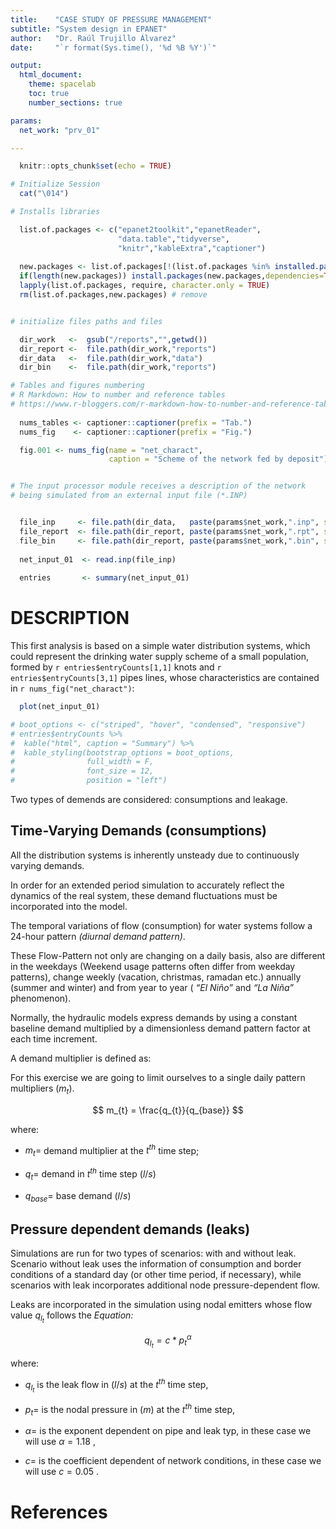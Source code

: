---
title:    "CASE STUDY OF PRESSURE MANAGEMENT"
subtitle: "System design in EPANET"
author:   "Dr. Raúl Trujillo Álvarez"
date:     "`r format(Sys.time(), '%d %B %Y')`"

output: 
  html_document:
    theme: spacelab
    toc: true
    number_sections: true

params:
  net_work: "prv_01"

---


```{r setup, include=FALSE}

  knitr::opts_chunk$set(echo = TRUE)

# Initialize Session
  cat("\014")

# Installs libraries 

  list.of.packages <- c("epanet2toolkit","epanetReader",
                        "data.table","tidyverse",
                        "knitr","kableExtra","captioner") 
  
  new.packages <- list.of.packages[!(list.of.packages %in% installed.packages()[,"Package"])]
  if(length(new.packages)) install.packages(new.packages,dependencies=TRUE)
  lapply(list.of.packages, require, character.only = TRUE)
  rm(list.of.packages,new.packages) # remove 


# initialize files paths and files

  dir_work   <-  gsub("/reports","",getwd())
  dir_report <-  file.path(dir_work,"reports") 
  dir_data   <-  file.path(dir_work,"data")  
  dir_bin    <-  file.path(dir_work,"reports")

# Tables and figures numbering
# R Markdown: How to number and reference tables 
# https://www.r-bloggers.com/r-markdown-how-to-number-and-reference-tables/
  
  nums_tables <- captioner::captioner(prefix = "Tab.")
  nums_fig    <- captioner::captioner(prefix = "Fig.")

  fig.001 <- nums_fig(name = "net_charact",
                      caption = "Scheme of the network fed by deposit")


# The input processor module receives a description of the network 
# being simulated from an external input file (*.INP)


  file_inp     <- file.path(dir_data,   paste(params$net_work,".inp", sep=""))
  file_report  <- file.path(dir_report, paste(params$net_work,".rpt", sep=""))
  file_bin     <- file.path(dir_report, paste(params$net_work,".bin", sep=""))
  
  net_input_01  <- read.inp(file_inp)
  
  entries       <- summary(net_input_01)

```

# DESCRIPTION 

This first analysis is based on a simple water distribution systems, 
which could represent the drinking water supply scheme of a small population,
formed by `r entries$entryCounts[1,1]`  knots and `r entries$entryCounts[3,1]` 
pipes lines, whose characteristics are contained in `r nums_fig("net_charact")`:

```{r network_characteristics, fig.cap = fig.001, echo=FALSE}
  plot(net_input_01)
```

```{r echo=FALSE, results='asis'}
# boot_options <- c("striped", "hover", "condensed", "responsive")
# entries$entryCounts %>%
#  kable("html", caption = "Summary") %>%
#  kable_styling(bootstrap_options = boot_options, 
#                full_width = F, 
#                font_size = 12,
#                position = "left")


```

Two types of demends are considered: consumptions and leakage.


## Time-Varying Demands (consumptions)

All the distribution systems is inherently unsteady due to continuously varying
demands. 

In order for an extended period simulation to accurately reflect the dynamics 
of the real system, these demand fluctuations must be incorporated into the 
model.

The temporal variations of flow (consumption) for water systems follow a 24-hour 
pattern _(diurnal demand pattern)_.

These Flow-Pattern not only are changing on a daily basis, also are different 
in the weekdays (Weekend usage patterns often differ from weekday patterns),
change weekly (vacation, christmas, ramadan etc.) annually (summer and winter) 
and from year to year ( _"El Niño"_ and _"La Niña"_ phenomenon).

Normally, the hydraulic models express demands by using a constant baseline
demand multiplied by a dimensionless demand pattern factor at each time 
increment. 

A demand multiplier is defined as:

For this exercise we are going to limit ourselves to a single daily pattern 
multipliers $(m_{t})$.

$$ m_{t} = \frac{q_{t}}{q_{base}}  $$

where: 

 - $m_t =$ demand multiplier at the $t^{th}$ time step;
 
 - $q_{t}=$ demand in $t^{th}$ time step $(l/s)$  
 
 - $q_{base}=$ base demand $(l/s)$


## Pressure dependent demands (leaks)

Simulations are run for two types of scenarios: with and without leak. Scenario 
without leak uses the information of consumption and border conditions of a 
standard day (or other time period, if necessary), while scenarios with leak 
incorporates additional node pressure-dependent flow.

Leaks are incorporated in the simulation using nodal emitters whose flow 
value $q_{l_{t}}$ follows the _Equation:_

$$q_{l_t}=c*p^{\alpha}_t$$

where: 

 - $q_{l_{t}}$ is the leak flow in $(l/s)$  at the $t^{th}$ time step,
 
 - $p_t=$ is the nodal pressure in $(m)$ at the $t^{th}$ time step,
 
 - $\alpha=$ is the exponent dependent on pipe and leak typ, 
   in these case we will use $α = 1.18$ ,   
 
 - $c=$ is the coefficient dependent of network conditions,
   in these case we will use $c = 0.05$ .

 

# References
